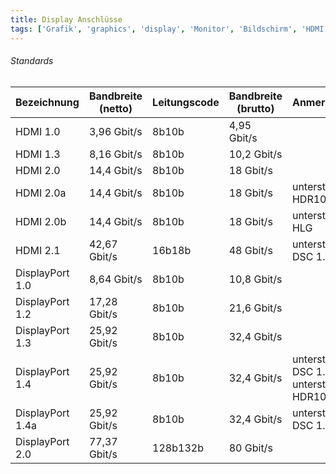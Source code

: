 ```yaml
---
title: Display Anschlüsse
tags: ['Grafik', 'graphics', 'display', 'Monitor', 'Bildschirm', 'HDMI', 'DisplayPort']
---
```







###### Standards

| Bezeichnung | Bandbreite (netto) | Leitungscode | Bandbreite (brutto) | Anmerkungen |
|-|-|-|-|-|
| HDMI 1.0 | 3,96 Gbit/s | 8b10b | 4,95 Gbit/s | | 
| HDMI 1.3 | 8,16 Gbit/s | 8b10b | 10,2 Gbit/s | |
| HDMI 2.0 | 14,4 Gbit/s | 8b10b | 18 Gbit/s | |
| HDMI 2.0a | 14,4 Gbit/s | 8b10b | 18 Gbit/s | unterstützt HDR10 |
| HDMI 2.0b | 14,4 Gbit/s | 8b10b | 18 Gbit/s | unterstützt HLG |
| HDMI 2.1 | 42,67 Gbit/s | 16b18b | 48 Gbit/s | unterstützt DSC 1.2 |
| DisplayPort 1.0 | 8,64 Gbit/s | 8b10b | 10,8 Gbit/s | |
| DisplayPort 1.2 | 17,28 Gbit/s | 8b10b | 21,6 Gbit/s | |
| DisplayPort 1.3 | 25,92 Gbit/s | 8b10b | 32,4 Gbit/s | |
| DisplayPort 1.4 | 25,92 Gbit/s | 8b10b | 32,4 Gbit/s | unterstützt DSC 1.2<br/>unterstützt HDR10 |
| DisplayPort 1.4a | 25,92 Gbit/s | 8b10b | 32,4 Gbit/s | unterstützt DSC 1.2a |
| DisplayPort 2.0 | 77,37 Gbit/s | 128b132b | 80 Gbit/s | |

<DisplayBandwidthCalculator />